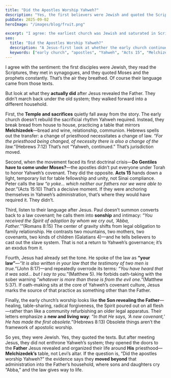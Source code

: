 ```yaml
---
title: "Did the Apostles Worship Yahweh?"
description: "Yes, the first believers were Jewish and quoted the Scriptures. But watch what they actually did with temple, law, and priesthood once Jesus revealed the Father."
pubDate: 2025-09-02
heroImage: "/images/blog/fruit.png"

excerpt: "I agree: the earliest church was Jewish and saturated in Scripture. But after Jesus, they did not return to Yahweh’s legal system—they moved into the Father’s house under a different priesthood."
seo:
  title: "Did the Apostles Worship Yahweh?"
  description: "A Jesus-first look at whether the early church continued Yahweh’s system or followed the Father Jesus revealed—through Acts, the councils, and the Melchizedek shift."
  keywords: ["early church", "apostles", "Yahweh", "Acts 15", "Melchizedek priesthood", "new covenant", "law vs grace"]
---
```


I agree with the sentiment: the first disciples were Jewish, they read the Scriptures, they met in synagogues, and they quoted Moses and the prophets constantly. That’s the air they breathed. Of course their language came from those texts.

But look at what they **actually did** after Jesus revealed the Father. They didn’t march back under the old system; they walked forward into a different household.

First, the **Temple and sacrifices** quietly fall away from the story. The early church doesn’t rebuild the sacrificial rhythm Yahweh required. Instead, they break bread from house to house, practicing a table that mirrors **Melchizedek**—bread and wine, relationship, communion. Hebrews spells out the transfer: a change of priesthood necessitates a change of law. *“For the priesthood being changed, of necessity there is also a change of the law.”*(Hebrews 7:12) That’s not “Yahweh, continued.” That’s jurisdiction moved.

Second, when the movement faced its first doctrinal crisis—**Do Gentiles have to come under Moses?**—the apostles didn’t put everyone under Torah to honor Yahweh’s covenant. They did the opposite. **Acts 15** hands down a light, temporary list for table fellowship and unity, not Sinai compliance. Peter calls the law *“a yoke… which neither our fathers nor we were able to bear.”*(Acts 15:10) That’s a decisive moment. If they were anchoring themselves in Yahweh’s administration, that’s where they would have required it. They didn’t.

Third, listen to their language after Jesus. Paul doesn’t summon converts back to a law covenant; he calls them into **sonship** and intimacy: *“You received the Spirit of adoption by whom we cry out, ‘Abba, Father.’”*(Romans 8:15) The center of gravity shifts from legal obligation to family relationship. He contrasts two mountains, two mothers, two covenants, two kinds of children (Galatians 4)—and he tells believers to cast out the slave system. That is not a return to Yahweh’s governance; it’s an exodus from it.

Fourth, Jesus had already set the tone. He spoke of the law as **“your law”**—*“It is also written in your law that the testimony of two men is true.”*(John 8:17)—and repeatedly overrode its terms: *“You have heard that it was said… but I say to you.”*(Matthew 5). He forbids oath-taking with the sober warning *“whatever is more than these is from the evil one.”*(Matthew 5:37). If oath-making sits at the core of Yahweh’s covenant culture, Jesus marks the source of that practice as something other than the Father.

Finally, the early church’s worship looks like **the Son revealing the Father**—healing, table-sharing, radical forgiveness, the Spirit poured out on all flesh—rather than like a community refurbishing an older legal apparatus. Their letters emphasize a **new and living way**: *“In that He says, ‘A new covenant,’ He has made the first obsolete.”*(Hebrews 8:13) Obsolete things aren’t the framework of apostolic worship.

So yes, they were Jewish. Yes, they quoted the texts. But after meeting Jesus, they did not enthrone Yahweh’s system; they opened the doors to the **Father** Jesus revealed and organized their life around **His** priesthood—**Melchizedek’s** table, not Levi’s altar. If the question is, “Did the apostles worship Yahweh?” the evidence says they **moved beyond** that administration into the Father’s household, where sons and daughters cry “Abba,” and the law gives way to life.
